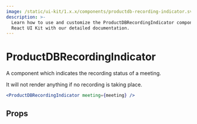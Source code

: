 ```yaml
---
image: /static/ui-kit/1.x.x/components/productdb-recording-indicator.svg
description: >-
  Learn how to use and customize the ProductDBRecordingIndicator component in ProductDB's
  React UI Kit with our detailed documentation.
---
```


# ProductDBRecordingIndicator

A component which indicates the recording status of a meeting.

It will not render anything if no recording is taking place.

```jsx live
<ProductDBRecordingIndicator meeting={meeting} />
```

## Props

<PropsTable of="productdb-recording-indicator" />

<head>
  <title>React UI Kit ProductDBRecordingIndicator</title>
</head>
